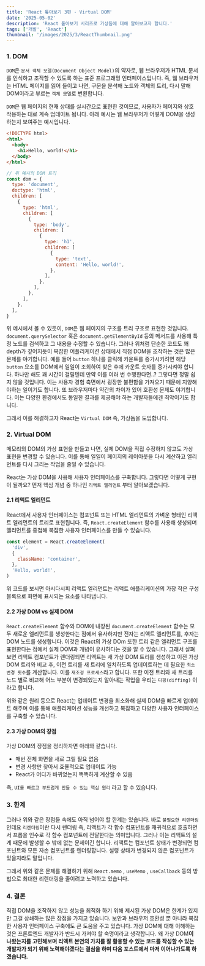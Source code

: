 ```yaml
---
title: 'React 톺아보기 3편 - Virtual DOM'
date: '2025-05-02'
description: 'React 톺아보기 시리즈로 가상돔에 대해 알아보고자 합니다.'
tags: ['개발', 'React']
thumbnail: '/images/2025/3/ReactThumbnail.png'
---
```


### 1. DOM

`DOM`은 `문서 객체 모델(Document Object Model)`의 약자로, 웹 브라우저가 HTML 문서를 인식하고 조작할 수 있도록 하는 표준 프로그래밍 인터페이스입니다.
즉, 웹 브라우저는 HTML 페이지를 읽어 들이고 나면, 구문을 분석해 노드와 객체의 트리, 다시 말해 DOM이라고 부르는 `객체 모델`로 변환합니다.

`DOM`은 웹 페이지의 현재 상태를 실시간으로 표현한 것이므로, 사용자가 페이지와 상호 작용하는 대로 계속 업데이트 됩니다.
아래 예시는 웹 브라우저가 어떻게 DOM을 생성하는지 보여주는 예시입니다.

```html
<!DOCTYPE html>
<html>
  <body>
    <h1>Hello, world!</h1>
  </body>
</html>
```

```javascript
// 위 예시의 DOM 트리
const dom = {
  type: 'document',
  doctype: 'html',
  children: [
    {
      type: 'html',
      children: [
        {
          type: 'body',
          children: [
            {
              type: 'h1',
              children: [
                {
                  type: 'text',
                  content: 'Hello, world!',
                },
              ],
            },
          ],
        },
      ],
    },
  ],
}
```

위 예시에서 볼 수 있듯이, `DOM`은 웹 페이지의 구조를 트리 구조로 표현한 것입니다. `document.querySelector` 혹은 `document.getElementById` 등의 메서드를 사용해 특정 노드를 검색하고 그 내용을 수정할 수 있습니다.
그러나 위처럼 단순한 코드도 꽤 depth가 깊어지듯이 복잡한 어플리케이션 상태에서 직접 DOM을 조작하는 것은 많은 문제를 야기합니다.
예를 들어 `button` 하나를 클릭해 카운트를 증가시키려면 해당 `button` 요소를 DOM에서 일일이 조회하여 찾은 후에 카운트 숫자를 증가시켜야 합니다. 하나만 해도 꽤 시간이 걸릴텐데 만약 이를 여러 번 수행한다면..?
그렇다면 정말 쉽지 않을 것입니다. 이는 사용자 경험 측면에서 굉장한 불편함을 가져오기 때문에 지양해야하는 일이기도 합니다. 또 브라우저마다 약간의 차이가 있어 호환성 문제도 야기합니다. 이는 다양한 환경에서도 동일한 결과를 제공해야 하는 개발자들에겐 최악이기도 합니다.

그래서 이를 해결하고자 React는 `Virtual DOM` 즉, 가상돔을 도입합니다.

### 2. Virtual DOM

메모리의 DOM의 가상 표현을 만들고 나면, 실제 DOM을 직접 수정하지 않고도 가상 표현을 변경할 수 있습니다.
이를 통해 일일이 페이지의 레이아웃을 다시 계산하고 엘리먼트를 다시 그리는 작업을 줄일 수 있습니다.

React는 가상 DOM을 사용해 사용자 인터페이스를 구축합니다. 그렇다면 어떻게 구현이 될까요? 먼저 핵심 개념 중 하나인 `리액트 엘리먼트` 부터 알아보겠습니다.

#### 2.1 리액트 엘리먼트

React에서 사용자 인터페이스는 컴포넌트 또는 HTML 엘리먼트의 가벼운 형태인 리액트 엘리먼트의 트리로 표현됩니다. 즉, `React.createElement` 함수를 사용해 생성되며 엘리먼트를 중첩해 복잡한 사용자 인터페이스를 만들 수 있습니다.

```javascript
const element = React.createElement(
  'div',
  {
    className: 'container',
  },
  'Hello, world!',
)
```

위 코드를 보시면 아시다시피 리액트 엘리먼트는 리액트 애플리케이션의 가장 작은 구성 블록으로 화면에 표시되는 요소를 나타냅니다.

#### 2.2 가상 DOM vs 실제 DOM

`React.createElement` 함수와 DOM에 내장된 `document.createElement` 함수는 모두 새로운 엘리먼트를 생성한다는 점에서 유사하지만 전자는 리액트 엘리먼트를, 후자는 DOM 노드를 생성합니다.
이것은 React의 가상 DOm 또한 트리 같은 엘리먼트 구조를 표현한다는 점에서 실제 DOM과 개념이 유사하다는 것을 알 수 있습니다.
그래서 살펴보면 리액트 컴포넌트가 렌더링되면 리액트는 새 가상 DOM 트리를 생성하고 이전 가상 DOM 트리와 비교 후, 이전 트리를 새 트리에 일치하도록 업데이트하는 데 필요한 `최소 변경 횟수`를 계산합니다.
이를 `재조정 프로세스`라고 합니다. 또한 이전 트리와 새 트리를 노드 별로 비교해 어느 부분이 변경되었는지 알아내는 작업을 우리는 `디핑(diffing)` 이라고 합니다.

위와 같은 원리 등으로 React는 업데이트 변경을 최소화해 실제 DOM을 빠르게 업데이트 해주며 이를 통해 애플리케이션 성능을 개선하고 복잡하고 다양한 사용자 인터페이스를 구축할 수 있습니다.

#### 2.3 가상 DOM의 장점

가상 DOM의 장점을 정리하자면 아래와 같습니다.

- 매번 전체 화면을 새로 그릴 필요 없음
- 변경 사항만 찾아서 효율적으로 업데이트 가능
- React가 어디가 바뀌었는지 똑똑하게 계산할 수 있음

즉, `UI를 빠르고 부드럽게 만들 수 있는 핵심 원리` 라고 할 수 있습니다.

### 3. 한계

그러나 위와 같은 장점들 속에도 아직 넘어야 할 한계는 있습니다. 바로 `불필요한 리렌더링`인데요
`리렌더링`이란 다시 렌더링 즉, 리액트가 각 함수 컴포넌트를 재귀적으로 호출하면서 프롭을 인수로 각 함수 컴포넌트에 전달한다는 의미입니다.
그러나 이는 리액트의 설계 때문에 발생할 수 밖에 없는 문제이긴 합니다.
리액트는 컴포넌트 상태가 변경되면 컴포넌트와 모든 자손 컴포넌트를 렌더링합니다. 설령 상태가 변경되지 않은 컴포넌트가 있을지라도 말입니다.

그래서 위와 같은 문제를 해결하기 위해 `React.memo` , `useMemo` , `useCallback` 등의 방법으로 최대한 리렌더링을 줄이려고 노력하고 있습니다.

### 4. 결론

직접 DOM을 조작하지 않고 성능을 최적화 하기 위해 제시된 가상 DOM은 한계가 있지만 그걸 상쇄하는 많은 장점을 가지고 있습니다.
보안과 브라우저 호환성 뿐 아니라 복잡한 사용자 인터페이스 구축에도 큰 도움을 주고 있습니다.
가상 DOM에 대해 이해하는 것은 프론트엔드 개발자가 반드시 가져야 할 숙명이라고 생각합니다. 왜 가상 DOM**이 나왔는지를 고민해보며 리액트 본연의 가치를 잘 활용할 수 있는 코드를 작성할 수 있는 개발자가 되기 위해 노력해야겠다는 결심을 하며 다음 포스트에서 마저 이어나가도록 하겠습니다.**

